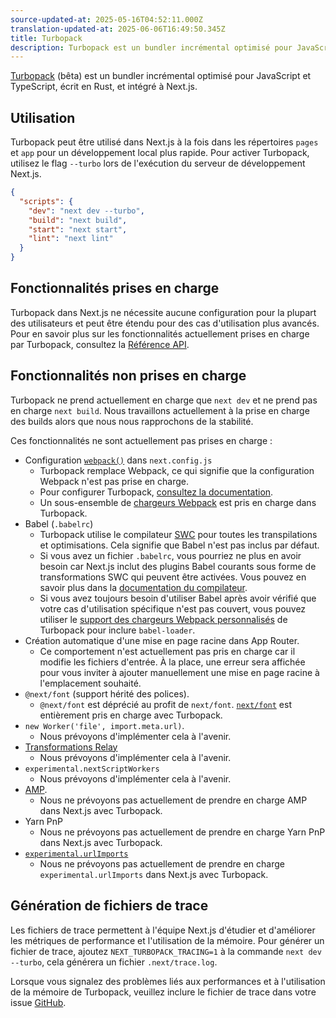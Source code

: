 ```yaml
---
source-updated-at: 2025-05-16T04:52:11.000Z
translation-updated-at: 2025-06-06T16:49:50.345Z
title: Turbopack
description: Turbopack est un bundler incrémental optimisé pour JavaScript et TypeScript, écrit en Rust, et intégré à Next.js.
---
```


[Turbopack](https://turbo.build/pack) (bêta) est un bundler incrémental optimisé pour JavaScript et TypeScript, écrit en Rust, et intégré à Next.js.

## Utilisation

Turbopack peut être utilisé dans Next.js à la fois dans les répertoires `pages` et `app` pour un développement local plus rapide. Pour activer Turbopack, utilisez le flag `--turbo` lors de l'exécution du serveur de développement Next.js.

```json filename="package.json" highlight={3}
{
  "scripts": {
    "dev": "next dev --turbo",
    "build": "next build",
    "start": "next start",
    "lint": "next lint"
  }
}
```

## Fonctionnalités prises en charge

Turbopack dans Next.js ne nécessite aucune configuration pour la plupart des utilisateurs et peut être étendu pour des cas d'utilisation plus avancés. Pour en savoir plus sur les fonctionnalités actuellement prises en charge par Turbopack, consultez la [Référence API](/docs/app/api-reference/next-config-js/turbo).

## Fonctionnalités non prises en charge

Turbopack ne prend actuellement en charge que `next dev` et ne prend pas en charge `next build`. Nous travaillons actuellement à la prise en charge des builds alors que nous nous rapprochons de la stabilité.

Ces fonctionnalités ne sont actuellement pas prises en charge :

- Configuration [`webpack()`](/docs/app/api-reference/next-config-js/webpack) dans `next.config.js`
  - Turbopack remplace Webpack, ce qui signifie que la configuration Webpack n'est pas prise en charge.
  - Pour configurer Turbopack, [consultez la documentation](/docs/app/api-reference/next-config-js/turbo).
  - Un sous-ensemble de [chargeurs Webpack](/docs/app/api-reference/next-config-js/turbo#webpack-loaders) est pris en charge dans Turbopack.
- Babel (`.babelrc`)
  - Turbopack utilise le compilateur [SWC](/docs/architecture/nextjs-compiler#why-swc) pour toutes les transpilations et optimisations. Cela signifie que Babel n'est pas inclus par défaut.
  - Si vous avez un fichier `.babelrc`, vous pourriez ne plus en avoir besoin car Next.js inclut des plugins Babel courants sous forme de transformations SWC qui peuvent être activées. Vous pouvez en savoir plus dans la [documentation du compilateur](docs/architecture/nextjs-compiler#supported-features).
  - Si vous avez toujours besoin d'utiliser Babel après avoir vérifié que votre cas d'utilisation spécifique n'est pas couvert, vous pouvez utiliser le [support des chargeurs Webpack personnalisés](/docs/app/api-reference/next-config-js/turbo#webpack-loaders) de Turbopack pour inclure `babel-loader`.
- Création automatique d'une mise en page racine dans App Router.
  - Ce comportement n'est actuellement pas pris en charge car il modifie les fichiers d'entrée. À la place, une erreur sera affichée pour vous inviter à ajouter manuellement une mise en page racine à l'emplacement souhaité.
- `@next/font` (support hérité des polices).
  - `@next/font` est déprécié au profit de `next/font`. [`next/font`](/docs/app/building-your-application/optimizing/fonts) est entièrement pris en charge avec Turbopack.
- `new Worker('file', import.meta.url)`.
  - Nous prévoyons d'implémenter cela à l'avenir.
- [Transformations Relay](/docs/architecture/nextjs-compiler#relay)
  - Nous prévoyons d'implémenter cela à l'avenir.
- `experimental.nextScriptWorkers`
  - Nous prévoyons d'implémenter cela à l'avenir.
- [AMP](/docs/pages/building-your-application/configuring/amp).
  - Nous ne prévoyons pas actuellement de prendre en charge AMP dans Next.js avec Turbopack.
- Yarn PnP
  - Nous ne prévoyons pas actuellement de prendre en charge Yarn PnP dans Next.js avec Turbopack.
- [`experimental.urlImports`](/docs/app/api-reference/next-config-js/urlImports)
  - Nous ne prévoyons pas actuellement de prendre en charge `experimental.urlImports` dans Next.js avec Turbopack.

## Génération de fichiers de trace

Les fichiers de trace permettent à l'équipe Next.js d'étudier et d'améliorer les métriques de performance et l'utilisation de la mémoire. Pour générer un fichier de trace, ajoutez `NEXT_TURBOPACK_TRACING=1` à la commande `next dev --turbo`, cela générera un fichier `.next/trace.log`.

Lorsque vous signalez des problèmes liés aux performances et à l'utilisation de la mémoire de Turbopack, veuillez inclure le fichier de trace dans votre issue [GitHub](https://github.com/vercel/next.js).